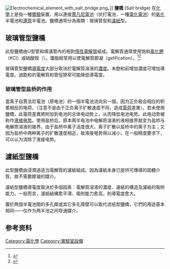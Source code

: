 [[File:Electrochemical_element_with_salt_bridge.png|thumb]]。]]
'''鹽橋''' (Salt bridge) 在[[化學|化學]]上是指一種[[實驗|實驗]]裝置，用以連接[[伽凡尼電池|賈凡尼電池]]（伏打電池，一種[[電化電池|電化電池]]）的[[氧化|氧化]]半電池和[[還原|還原]]半電池。鹽橋通常分為兩類：玻璃管型和[[濾紙|濾紙]]型。

==玻璃管型鹽橋==
此型鹽橋由U型管和填滿管內的相對[[惰性|惰性]][[電解質|電解質]]組成。電解質通常使用饱和[[氯化鉀|氯化鉀]]（KCl）或硝酸铵（{{Chem|NH|4|NO|3}}）。瓊脂經常用以使電解質膠凝（gelification）。<ref name=杨永华>{{cite book |author=杨永华 等 |title=《物理化学》 |publisher=高等教育出版社 |location=北京 |year=2012 }}</ref><ref>{{cite book |author=藤岛昭 等 |others=陈震 等译 |title=《电化学测定方法》 |publisher=北京大学出版社 |location=北京 |year=1995 }}</ref>

玻璃管型鹽橋[[電導率|導電度]]大部分取決於電解質溶液的[[濃度|濃度]]。未飽和前增加濃度可增加導電度。過飽和的電解質和管徑狹窄可能降低導電度。

===玻璃管型盐桥的作用===
當离子自賈法尼電池（原电池）的一個半電池流向另一個，因为正负极会相应的积累相反的电荷，（注意不是由于正负离子扩散速度不同，造成[[電荷|電荷]]差異）。若未使用鹽橋，此電荷差異將附加到电池的总体电动势上，从而降低电池电势。此电动势被称作[[液接电势|液接电势]]。使用盐桥后，原本两半电池中电解质溶液的液相接界就变为盐桥与电解质溶液的接界。由于盐桥中离子活度很大，离子扩散以盐桥中的离子为主；又因为盐桥中两种离子的扩散速度相近，故液接电势得以减小，在一般精度要求下，可以认为消除了液接电势。{{r|杨永华}}

==濾紙型鹽橋==
此型鹽橋由浸潤過适当電解質的濾紙組成。因為濾紙本身已提供可傳導的固體介質，故不需要膠凝的媒介。

濾紙型鹽橋導電度取決於多個因素：電解質溶液的濃度、濾紙的構造及濾紙的吸附能力。一般而言，濾紙結構愈平滑、吸附能力愈高，則導電度愈大。

置於两個半電池間的多孔碟或其它多孔障壁可以取代滤纸型鹽橋，它們的用途基本相同——仅作为两半池之间导通媒介。

==参考资料==
{{reflist}}

{{電池}}

[[Category:電化學|Category:電化學]]
[[Category:實驗室設備|Category:實驗室設備]]